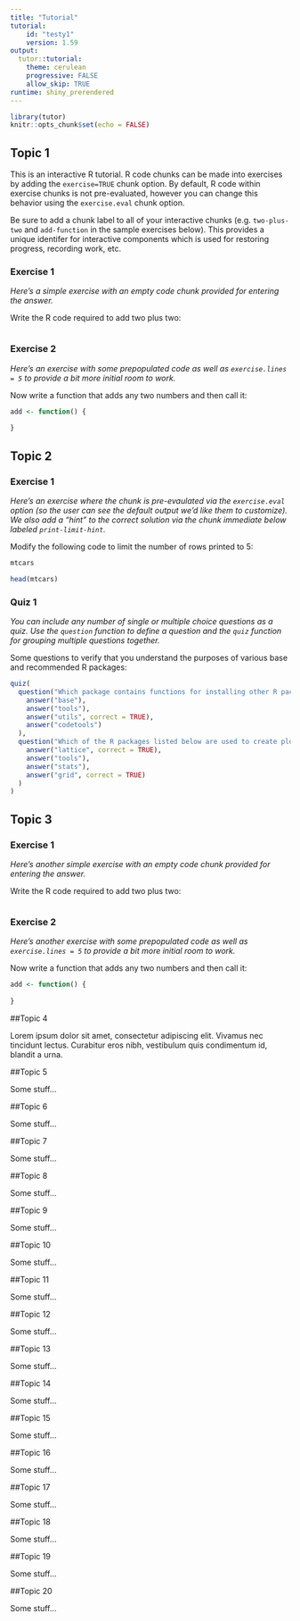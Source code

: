 ```yaml
---
title: "Tutorial"
tutorial:
    id: "testy1"
    version: 1.59
output: 
  tutor::tutorial:
    theme: cerulean
    progressive: FALSE
    allow_skip: TRUE
runtime: shiny_prerendered
---
```


```r
library(tutor)
knitr::opts_chunk$set(echo = FALSE)
```



## Topic 1  {data-progressive=TRUE}

This is an interactive R tutorial. R code chunks can be made into exercises by adding the `exercise=TRUE` chunk option. By default, R code within exercise chunks is not pre-evaluated, however you can change this behavior using the `exercise.eval` chunk option.

Be sure to add a chunk label to all of your interactive chunks (e.g. `two-plus-two` and `add-function` in the sample exercises below). This provides a unique identifer for interactive components which is used for restoring progress, recording work, etc.

### Exercise 1

*Here's a simple exercise with an empty code chunk provided for entering the answer.*

Write the R code required to add two plus two:

```r

```

### Exercise 2 {data-allow-skip=FALSE}

*Here's an exercise with some prepopulated code as well as `exercise.lines = 5` to provide a bit more initial room to work.*

Now write a function that adds any two numbers and then call it:

```r
add <- function() {
  
}
```

## Topic 2

### Exercise 1 

*Here's an exercise where the chunk is pre-evaulated via the `exercise.eval` option (so the user can see the default output we'd like them to customize). We also add a "hint" to the correct solution via the chunk immediate below labeled `print-limit-hint`.*

Modify the following code to limit the number of rows printed to 5:

```r
mtcars
```

```r
head(mtcars)
```

### Quiz 1 

*You can include any number of single or multiple choice questions as a quiz. Use the `question` function to define a question and the `quiz` function for grouping multiple questions together.*

Some questions to verify that you understand the purposes of various base and recommended R packages:

```r
quiz(
  question("Which package contains functions for installing other R packages?",
    answer("base"),
    answer("tools"),
    answer("utils", correct = TRUE),
    answer("codetools")
  ),
  question("Which of the R packages listed below are used to create plots?",
    answer("lattice", correct = TRUE),
    answer("tools"),
    answer("stats"),
    answer("grid", correct = TRUE)
  )
)
```


## Topic 3

### Exercise 1 

*Here's another simple exercise with an empty code chunk provided for entering the answer.*

Write the R code required to add two plus two:

```r

```

### Exercise 2 

*Here's another exercise with some prepopulated code as well as `exercise.lines = 5` to provide a bit more initial room to work.*

Now write a function that adds any two numbers and then call it:

```r
add <- function() {
  
}
```

##Topic 4

Lorem ipsum dolor sit amet, consectetur adipiscing elit. Vivamus nec tincidunt lectus. Curabitur eros nibh, vestibulum quis condimentum id, blandit a urna.


##Topic 5

Some stuff...

##Topic 6

Some stuff...

##Topic 7

Some stuff...

##Topic 8

Some stuff...

##Topic 9

Some stuff...

##Topic 10

Some stuff...

##Topic 11

Some stuff...

##Topic 12

Some stuff...

##Topic 13

Some stuff...

##Topic 14

Some stuff...

##Topic 15

Some stuff...

##Topic 16

Some stuff...

##Topic 17

Some stuff...

##Topic 18

Some stuff...

##Topic 19

Some stuff...

##Topic 20

Some stuff...
